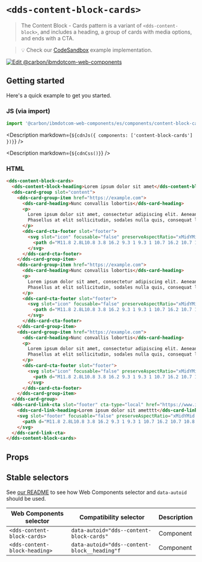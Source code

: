 




# `<dds-content-block-cards>`

> The Content Block - Cards pattern is a variant of `<dds-content-block>`, and
> includes a heading, a group of cards with media options, and ends with a CTA.

> 💡 Check our
> [CodeSandbox](https://githubbox.com/carbon-design-system/carbon-for-ibm-dotcom/tree/v1/packages/web-components/examples/codesandbox/components/content-block-cards)
> example implementation.

[![Edit @carbon/ibmdotcom-web-components](https://codesandbox.io/static/img/play-codesandbox.svg)](https://githubbox.com/carbon-design-system/carbon-for-ibm-dotcom/tree/v1/packages/web-components/examples/codesandbox/components/content-block-cards)

## Getting started

Here's a quick example to get you started.

### JS (via import)

```javascript
import '@carbon/ibmdotcom-web-components/es/components/content-block-cards/index.js';
```

<Description markdown={`${cdnJs({ components: ['content-block-cards'] })}`} />

<Description markdown={`${cdnCss()}`} />

### HTML

```html
<dds-content-block-cards>
  <dds-content-block-heading>Lorem ipsum dolor sit amet</dds-content-block-heading>
  <dds-card-group slot="content">
    <dds-card-group-item href="https://example.com">
      <dds-card-heading>Nunc convallis lobortis</dds-card-heading>
      <p>
        Lorem ipsum dolor sit amet, consectetur adipiscing elit. Aenean et ultricies est. Mauris iaculis eget dolor nec hendrerit.
        Phasellus at elit sollicitudin, sodales nulla quis, consequat libero.
      </p>
      <dds-card-cta-footer slot="footer">
        <svg slot="icon" focusable="false" preserveAspectRatio="xMidYMid meet" xmlns="http://www.w3.org/2000/svg" fill="currentColor" aria-hidden="true" width="20" height="20" viewBox="0 0 20 20">
          <path d="M11.8 2.8L10.8 3.8 16.2 9.3 1 9.3 1 10.7 16.2 10.7 10.8 16.2 11.8 17.2 19 10z"></path>
        </svg>
      </dds-card-cta-footer>
    </dds-card-group-item>
    <dds-card-group-item href="https://example.com">
      <dds-card-heading>Nunc convallis lobortis</dds-card-heading>
      <p>
        Lorem ipsum dolor sit amet, consectetur adipiscing elit. Aenean et ultricies est. Mauris iaculis eget dolor nec hendrerit.
        Phasellus at elit sollicitudin, sodales nulla quis, consequat libero.
      </p>
      <dds-card-cta-footer slot="footer">
        <svg slot="icon" focusable="false" preserveAspectRatio="xMidYMid meet" xmlns="http://www.w3.org/2000/svg" fill="currentColor" aria-hidden="true" width="20" height="20" viewBox="0 0 20 20">
          <path d="M11.8 2.8L10.8 3.8 16.2 9.3 1 9.3 1 10.7 16.2 10.7 10.8 16.2 11.8 17.2 19 10z"></path>
        </svg>
      </dds-card-cta-footer>
    </dds-card-group-item>
    <dds-card-group-item href="https://example.com">
      <dds-card-heading>Nunc convallis lobortis</dds-card-heading>
      <p>
        Lorem ipsum dolor sit amet, consectetur adipiscing elit. Aenean et ultricies est. Mauris iaculis eget dolor nec hendrerit.
        Phasellus at elit sollicitudin, sodales nulla quis, consequat libero.
      </p>
      <dds-card-cta-footer slot="footer">
        <svg slot="icon" focusable="false" preserveAspectRatio="xMidYMid meet" xmlns="http://www.w3.org/2000/svg" fill="currentColor" aria-hidden="true" width="20" height="20" viewBox="0 0 20 20">
          <path d="M11.8 2.8L10.8 3.8 16.2 9.3 1 9.3 1 10.7 16.2 10.7 10.8 16.2 11.8 17.2 19 10z"></path>
        </svg>
      </dds-card-cta-footer>
    </dds-card-group-item>
  </dds-card-group>
  <dds-card-link-cta slot="footer" cta-type="local" href="https://www.ibm.com">
    <dds-card-link-heading>Lorem ipsum dolor sit ametttt</dds-card-link-heading>
    <svg slot="footer" focusable="false" preserveAspectRatio="xMidYMid meet" xmlns="http://www.w3.org/2000/svg" fill="currentColor" aria-hidden="true" width="20" height="20" viewBox="0 0 20 20">
      <path d="M11.8 2.8L10.8 3.8 16.2 9.3 1 9.3 1 10.7 16.2 10.7 10.8 16.2 11.8 17.2 19 10z"></path>
    </svg>
  </dds-card-link-cta>
</dds-content-block-cards>
```

## Props

<Props of="dds-content-block-cards" />

## Stable selectors

See [our README](https://github.com/carbon-design-system/carbon-for-ibm-dotcom/tree/v1/packages/web-components#stable-selectors-for-analytics-and-integratione2e-testing-in-web-components) to see how Web Components selector and `data-autoid` should be used.

| Web Components selector       | Compatibility selector                       | Description |
| ----------------------------- | -------------------------------------------- | ----------- |
| `<dds-content-block-cards>`   | `data-autoid="dds--content-block-cards"`     | Component   |
| `<dds-content-block-heading>` | `data-autoid="dds--content-block__heading"f` | Component   |



<Description markdown={contributing} />
